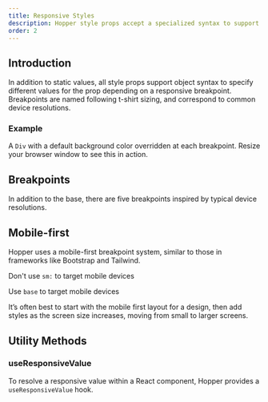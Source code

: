 ```yaml
---
title: Responsive Styles
description: Hopper style props accept a specialized syntax to support responsive breakpoints. These responsive properties help build adaptive user interfaces.
order: 2
---
```


## Introduction

In addition to static values, all style props support object syntax to specify different values for the prop depending on a responsive breakpoint. Breakpoints are named following t-shirt sizing, and correspond to common device resolutions.

### Example

A `Div` with a default background color overridden at each breakpoint. Resize your browser window to see this in action.

<Example src="hopper-provider/docs/responsive-styles/introduction" isOpen />

## Breakpoints

In addition to the base, there are five breakpoints inspired by typical device resolutions.

<BreakpointTable />

## Mobile-first

Hopper uses a mobile-first breakpoint system, similar to those in frameworks like Bootstrap and Tailwind.

<Callout variant="error">Don&apos;t use `sm:` to target mobile devices</Callout>

<Example src="hopper-provider/docs/responsive-styles/mobile-first-do-not" isOpen />

<Callout variant="success">Use `base` to target mobile devices</Callout>

<Example src="hopper-provider/docs/responsive-styles/mobile-first-do" isOpen />

It’s often best to start with the mobile first layout for a design, then add styles as the screen size increases, moving from small to larger screens.

## Utility Methods

### useResponsiveValue

To resolve a responsive value within a React component, Hopper provides a `useResponsiveValue` hook.

<Example src="hopper-provider/docs/responsive-styles/useResponsiveValue" isOpen />
